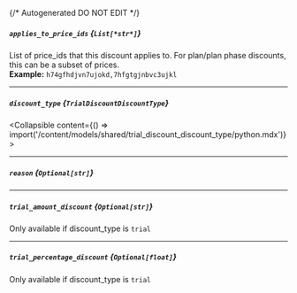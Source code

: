 {/* Autogenerated DO NOT EDIT  */}

##### `applies_to_price_ids` *{`List[*str*]`}*
List of price_ids that this discount applies to. For plan/plan phase discounts, this can be a subset of prices.
<br/>
**Example:** `h74gfhdjvn7ujokd,7hfgtgjnbvc3ujkl`

---
##### `discount_type` *{`TrialDiscountDiscountType`}*
<Collapsible content={() => import('/content/models/shared/trial_discount_discount_type/python.mdx')}>
</Collapsible>

---
##### `reason` *{`Optional[str]`}*

---
##### `trial_amount_discount` *{`Optional[str]`}*
Only available if discount_type is `trial`

---
##### `trial_percentage_discount` *{`Optional[float]`}*
Only available if discount_type is `trial`

